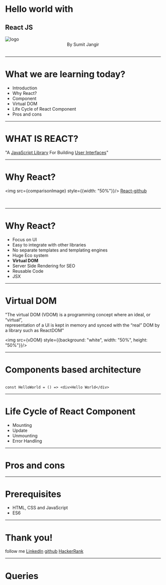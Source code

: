 


# Hello world with
## React JS

 <img src={logo} className="App-logo" alt="logo" />

<Footer>
<center>By Sumit Jangir</center>
<br/>
</Footer>

---

# What we are learning today?

- Introduction
- Why React?
- Component
- Virtual DOM
- Life Cycle of React Component
- Pros and cons

---

# WHAT IS REACT?

"A <u>JavaScript Library</u> For Building <u>User Interfaces</u>"

---

# Why React?

<img src={comparisonImage} style={{width: "50%"}}/>
<a href="https://github.com/facebook/react" target="_blank">React-github</a>
<br/>
<br/>
<br/>

---

# Why React?

<Steps>

- Focus on UI
- Easy to integrate with other libraries
- No separate templates and templating engines
- Huge Eco system
- <b>Virtual DOM</b>
- Server Side Rendering for SEO
- Reusable Code
- JSX

</Steps>

---

# Virtual DOM

"The virtual DOM (VDOM) is a programming concept where an ideal, or “virtual”, <br/>representation of a UI is kept in memory and synced with the “real” DOM by a library such as ReactDOM"

<img src={vDOM} style={{background: "white", width: "50%", height: "50%"}}/>

---

# Components based architecture

```

const HelloWorld = () => <div>Hello World</div>

```

---

# Life Cycle of React Component

- Mounting
- Update
- Unmounting
- Error Handling

---

# Pros and cons

---

# Prerequisites

- HTML, CSS and JavaScript
- ES6

---

# Thank you!

follow me 
<a href="https://www.linkedin.com/in/jangirsumit/" target="_blank">LinkedIn</a>
<a href="https://github.com/JangirSumit" target="_blank">github</a>
<a href="https://www.hackerrank.com/SumitJangir" target="_blank">HackerRank</a>

---

# Queries

